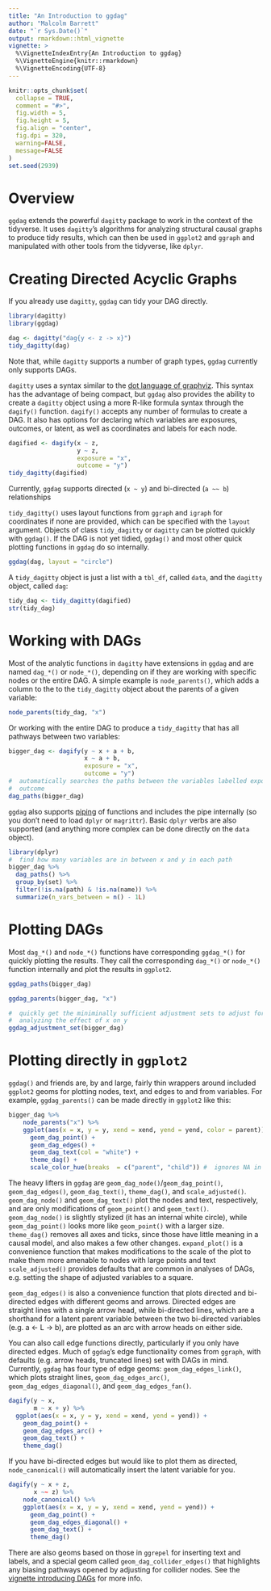 ```yaml
---
title: "An Introduction to ggdag"
author: "Malcolm Barrett"
date: "`r Sys.Date()`"
output: rmarkdown::html_vignette
vignette: >
  %\VignetteIndexEntry{An Introduction to ggdag}
  %\VignetteEngine{knitr::rmarkdown}
  %\VignetteEncoding{UTF-8}
---
```


```r
knitr::opts_chunk$set(
  collapse = TRUE,
  comment = "#>",
  fig.width = 5, 
  fig.height = 5, 
  fig.align = "center",
  fig.dpi = 320,
  warning=FALSE,
  message=FALSE
)
set.seed(2939)
```

# Overview

`ggdag` extends the powerful `dagitty` package to work in the context of the tidyverse. It uses `dagitty`'s algorithms for analyzing structural causal graphs to produce tidy results, which can then be used in `ggplot2` and `ggraph` and manipulated with other tools from the tidyverse, like `dplyr`.  

# Creating Directed Acyclic Graphs

If you already use `dagitty`, `ggdag` can tidy your DAG directly.

```r
library(dagitty)
library(ggdag)

dag <- dagitty("dag{y <- z -> x}")
tidy_dagitty(dag)
```

Note that, while `dagitty` supports a number of graph types, `ggdag` currently only supports DAGs. 

`dagitty` uses a syntax similar to the [dot language of graphviz](https://graphviz.gitlab.io/_pages/doc/info/lang.html). This syntax has the advantage of being compact, but `ggdag` also provides the ability to create a `dagitty` object using a more R-like formula syntax through the `dagify()` function. `dagify()` accepts any number of formulas to create a DAG. It also has options for declaring which variables are exposures, outcomes, or latent, as well as coordinates and labels for each node.

```r
dagified <- dagify(x ~ z,
                   y ~ z,
                   exposure = "x",
                   outcome = "y")
tidy_dagitty(dagified)
```

Currently, `ggdag` supports directed (`x ~ y`) and bi-directed (`a ~~ b`) relationships

`tidy_dagitty()` uses layout functions from `ggraph` and `igraph` for coordinates if none are provided, which can be specified with the `layout` argument. Objects of class `tidy_dagitty` or `dagitty` can be plotted quickly with `ggdag()`. If the DAG is not yet tidied, `ggdag()` and most other quick plotting functions in `ggdag` do so internally.

```r
ggdag(dag, layout = "circle")
```


A `tidy_dagitty` object is just a list with a `tbl_df`, called `data`, and the `dagitty` object, called `dag`:

```r
tidy_dag <- tidy_dagitty(dagified)
str(tidy_dag)
```


#  Working with DAGs

Most of the analytic functions in `dagitty` have extensions in `ggdag` and are named `dag_*()` or `node_*()`, depending on if they are working with specific nodes or the entire DAG. A simple example is `node_parents()`, which adds a column to the to the `tidy_dagitty` object about the parents of a given variable:

```r
node_parents(tidy_dag, "x")
```

Or working with the entire DAG to produce a `tidy_dagitty` that has all pathways between two variables:

```r
bigger_dag <- dagify(y ~ x + a + b,
                     x ~ a + b,
                     exposure = "x",
                     outcome = "y")
#  automatically searches the paths between the variables labelled exposure and 
#  outcome
dag_paths(bigger_dag)  
```

`ggdag` also supports [piping](http://r4ds.had.co.nz/pipes.html) of functions and includes the pipe internally (so you don't need to load `dplyr` or `magrittr`). Basic `dplyr` verbs are also supported (and anything more complex can be done directly on the `data` object).

```r
library(dplyr)
#  find how many variables are in between x and y in each path
bigger_dag %>% 
  dag_paths() %>%
  group_by(set) %>%
  filter(!is.na(path) & !is.na(name)) %>% 
  summarize(n_vars_between = n() - 1L)
```


#  Plotting DAGs

Most `dag_*()` and `node_*()` functions have corresponding `ggdag_*()` for quickly plotting the results. They call the corresponding `dag_*()` or `node_*()` function internally and plot the results in `ggplot2`.

```r
ggdag_paths(bigger_dag)
```



```r
ggdag_parents(bigger_dag, "x")
```

```r
#  quickly get the miniminally sufficient adjustment sets to adjust for when 
#  analyzing the effect of x on y
ggdag_adjustment_set(bigger_dag)
```


#  Plotting directly in `ggplot2`

`ggdag()` and friends are, by and large, fairly thin wrappers around included `ggplot2` geoms for plotting nodes, text, and edges to and from variables. For example, `ggdag_parents()` can be made directly in `ggplot2` like this:

```r
bigger_dag %>% 
    node_parents("x") %>%
    ggplot(aes(x = x, y = y, xend = xend, yend = yend, color = parent)) +
      geom_dag_point() +
      geom_dag_edges() +
      geom_dag_text(col = "white") +
      theme_dag() +
      scale_color_hue(breaks  = c("parent", "child")) #  ignores NA in legend
```

The heavy lifters in `ggdag` are `geom_dag_node()`/`geom_dag_point()`, `geom_dag_edges()`, `geom_dag_text()`, `theme_dag()`, and `scale_adjusted()`. `geom_dag_node()` and `geom_dag_text()` plot the nodes and text, respectively, and are only modifications of `geom_point()` and `geom_text()`. `geom_dag_node()` is slightly stylized (it has an internal white circle), while `geom_dag_point()` looks more like `geom_point()` with a larger size. `theme_dag()` removes all axes and ticks, since those have little meaning in a causal model, and also makes a few other changes. `expand_plot()` is a convenience function that makes modifications to the scale of the plot to make them more amenable to nodes with large points and text `scale_adjusted()` provides defaults that are common in analyses of DAGs, e.g. setting the shape of adjusted variables to a square.

`geom_dag_edges()` is also a convenience function that plots directed and bi-directed edges with different geoms and arrows. Directed edges are straight lines with a single arrow head, while bi-directed lines, which are a shorthand for a latent parent variable between the two bi-directed variables (e.g. a <- L -> b), are plotted as an arc with arrow heads on either side. 

You can also call edge functions directly, particularly if you only have directed edges. Much of `ggdag`'s edge functionality comes from `ggraph`, with defaults (e.g. arrow heads, truncated lines) set with DAGs in mind. Currently, `ggdag` has four type of edge geoms: `geom_dag_edges_link()`, which plots straight lines, `geom_dag_edges_arc()`, `geom_dag_edges_diagonal()`, and `geom_dag_edges_fan()`.

```r
dagify(y ~ x,
       m ~ x + y) %>% 
  ggplot(aes(x = x, y = y, xend = xend, yend = yend)) +
    geom_dag_point() +
    geom_dag_edges_arc() +
    geom_dag_text() +
    theme_dag()
```


If you have bi-directed edges but would like to plot them as directed, `node_canonical()` will automatically insert the latent variable for you.

```r
dagify(y ~ x + z,
       x ~~ z) %>% 
    node_canonical() %>% 
    ggplot(aes(x = x, y = y, xend = xend, yend = yend)) +
      geom_dag_point() +
      geom_dag_edges_diagonal() +
      geom_dag_text() +
      theme_dag()
```

There are also geoms based on those in `ggrepel` for inserting text and labels, and a special geom called `geom_dag_collider_edges()` that highlights any biasing pathways opened by adjusting for collider nodes. See the [vignette introducing DAGs](intro-to-dags.html) for more info.

